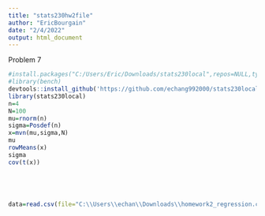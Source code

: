 ```yaml
---
title: "stats230hw2file"
author: "EricBourgain"
date: "2/4/2022"
output: html_document
---
```


Problem 7

```r
#install.packages("C:/Users/Eric/Downloads/stats230local",repos=NULL,type="source")
#library(bench)
devtools::install_github('https://github.com/echang992000/stats230local',force=TRUE)
library(stats230local)
n=4
N=100
mu=rnorm(n)
sigma=Posdef(n)
x=mvn(mu,sigma,N)
mu
rowMeans(x)
sigma
cov(t(x))





data=read.csv(file="C:\\Users\\echan\\Downloads\\homework2_regression.csv")

```